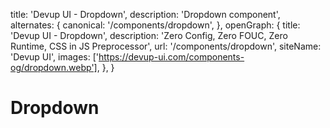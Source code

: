   title: 'Devup UI - Dropdown',
  description: 'Dropdown component',
  alternates: {
    canonical: '/components/dropdown',
  },
  openGraph: {
    title: 'Devup UI - Dropdown',
    description: 'Zero Config, Zero FOUC, Zero Runtime, CSS in JS Preprocessor',
    url: '/components/dropdown',
    siteName: 'Devup UI',
    images: ['https://devup-ui.com/components-og/dropdown.webp'],
  },
}


# Dropdown